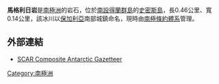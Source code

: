 {{no footnotes|time=2013-10-27T09:15:00+00:00}}
{{coord|63|01|06|S|62|38|11|W|display=title}}

'''馬格利日岩'''是[[南極洲|南極洲]]的岩石，位於[[南設得蘭群島|南設得蘭群島]]的[[史密斯島|史密斯島]]，長0.46公里、寬0.14公里，該冰川以[[保加利亞|保加利亞]]南部城鎮命名，現時由[[南極條約體系|南極條約體系]]管理。

==外部連結==
* [http://data.aad.gov.au/aadc/gaz/scar/ SCAR Composite Antarctic Gazetteer]

{{南设得兰群岛}}

{{Antarctica-geo-stub}}

[[Category:南極洲|Category:南極洲]]